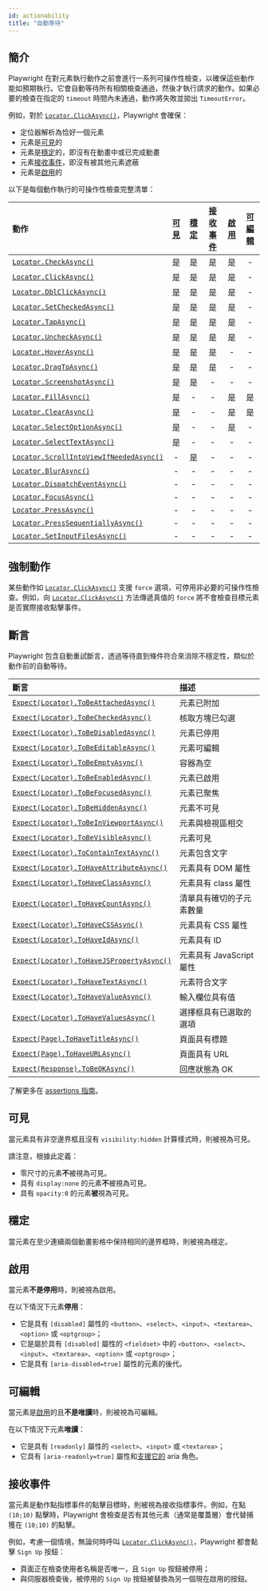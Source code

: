 ```yaml
---
id: actionability
title: "自動等待"
---
```


## 簡介

Playwright 在對元素執行動作之前會進行一系列可操作性檢查，以確保這些動作能如預期執行。它會自動等待所有相關檢查通過，然後才執行請求的動作。如果必要的檢查在指定的 `timeout` 時間內未通過，動作將失敗並拋出 `TimeoutError`。

例如，對於 [`Locator.ClickAsync()`](/api/class-locator.mdx#locator-click)，Playwright 會確保：
- 定位器解析為恰好一個元素
- 元素是[可見]的
- 元素是[穩定]的，即沒有在動畫中或已完成動畫
- 元素[接收事件]，即沒有被其他元素遮蔽
- 元素是[啟用]的

以下是每個動作執行的可操作性檢查完整清單：

| 動作 | [可見] | [穩定] | [接收事件] | [啟用] | [可編輯] |
| :- | :-: | :-: | :-: | :-: | :-: |
| [`Locator.CheckAsync()`](/api/class-locator.mdx#locator-check) | 是 | 是 | 是 | 是 | - |
| [`Locator.ClickAsync()`](/api/class-locator.mdx#locator-click) | 是 | 是 | 是 | 是 | - |
| [`Locator.DblClickAsync()`](/api/class-locator.mdx#locator-dblclick) | 是 | 是 | 是 | 是 | - |
| [`Locator.SetCheckedAsync()`](/api/class-locator.mdx#locator-set-checked) | 是 | 是 | 是 | 是 | - |
| [`Locator.TapAsync()`](/api/class-locator.mdx#locator-tap) | 是 | 是 | 是 | 是 | - |
| [`Locator.UncheckAsync()`](/api/class-locator.mdx#locator-uncheck) | 是 | 是 | 是 | 是 | - |
| [`Locator.HoverAsync()`](/api/class-locator.mdx#locator-hover) | 是 | 是 | 是 | - | - |
| [`Locator.DragToAsync()`](/api/class-locator.mdx#locator-drag-to) | 是 | 是 | 是 | - | - |
| [`Locator.ScreenshotAsync()`](/api/class-locator.mdx#locator-screenshot) | 是 | 是 | - | - | - |
| [`Locator.FillAsync()`](/api/class-locator.mdx#locator-fill) | 是 | - | - | 是 | 是 |
| [`Locator.ClearAsync()`](/api/class-locator.mdx#locator-clear) | 是 | - | - | 是 | 是 |
| [`Locator.SelectOptionAsync()`](/api/class-locator.mdx#locator-select-option) | 是 | - | - | 是 | - |
| [`Locator.SelectTextAsync()`](/api/class-locator.mdx#locator-select-text) | 是 | - | - | - | - |
| [`Locator.ScrollIntoViewIfNeededAsync()`](/api/class-locator.mdx#locator-scroll-into-view-if-needed) | - | 是 | - | - | - |
| [`Locator.BlurAsync()`](/api/class-locator.mdx#locator-blur) | - | - | - | - | - |
| [`Locator.DispatchEventAsync()`](/api/class-locator.mdx#locator-dispatch-event) | - | - | - | - | - |
| [`Locator.FocusAsync()`](/api/class-locator.mdx#locator-focus) | - | - | - | - | - |
| [`Locator.PressAsync()`](/api/class-locator.mdx#locator-press) | - | - | - | - | - |
| [`Locator.PressSequentiallyAsync()`](/api/class-locator.mdx#locator-press-sequentially) | - | - | - | - | - |
| [`Locator.SetInputFilesAsync()`](/api/class-locator.mdx#locator-set-input-files) | - | - | - | - | - |

## 強制動作

某些動作如 [`Locator.ClickAsync()`](/api/class-locator.mdx#locator-click) 支援 `force` 選項，可停用非必要的可操作性檢查。例如，向 [`Locator.ClickAsync()`](/api/class-locator.mdx#locator-click) 方法傳遞真值的 `force` 將不會檢查目標元素是否實際接收點擊事件。

## 斷言

Playwright 包含自動重試斷言，透過等待直到條件符合來消除不穩定性，類似於動作前的自動等待。

| 斷言 | 描述 |
| :- | :- |
| [`Expect(Locator).ToBeAttachedAsync()`](/api/class-locatorassertions.mdx#locator-assertions-to-be-attached) | 元素已附加 |
| [`Expect(Locator).ToBeCheckedAsync()`](/api/class-locatorassertions.mdx#locator-assertions-to-be-checked) | 核取方塊已勾選 |
| [`Expect(Locator).ToBeDisabledAsync()`](/api/class-locatorassertions.mdx#locator-assertions-to-be-disabled) | 元素已停用 |
| [`Expect(Locator).ToBeEditableAsync()`](/api/class-locatorassertions.mdx#locator-assertions-to-be-editable) | 元素可編輯 |
| [`Expect(Locator).ToBeEmptyAsync()`](/api/class-locatorassertions.mdx#locator-assertions-to-be-empty) | 容器為空 |
| [`Expect(Locator).ToBeEnabledAsync()`](/api/class-locatorassertions.mdx#locator-assertions-to-be-enabled) | 元素已啟用 |
| [`Expect(Locator).ToBeFocusedAsync()`](/api/class-locatorassertions.mdx#locator-assertions-to-be-focused) | 元素已聚焦 |
| [`Expect(Locator).ToBeHiddenAsync()`](/api/class-locatorassertions.mdx#locator-assertions-to-be-hidden) | 元素不可見 |
| [`Expect(Locator).ToBeInViewportAsync()`](/api/class-locatorassertions.mdx#locator-assertions-to-be-in-viewport) | 元素與檢視區相交 |
| [`Expect(Locator).ToBeVisibleAsync()`](/api/class-locatorassertions.mdx#locator-assertions-to-be-visible) | 元素可見 |
| [`Expect(Locator).ToContainTextAsync()`](/api/class-locatorassertions.mdx#locator-assertions-to-contain-text) | 元素包含文字 |
| [`Expect(Locator).ToHaveAttributeAsync()`](/api/class-locatorassertions.mdx#locator-assertions-to-have-attribute) | 元素具有 DOM 屬性 |
| [`Expect(Locator).ToHaveClassAsync()`](/api/class-locatorassertions.mdx#locator-assertions-to-have-class) | 元素具有 class 屬性 |
| [`Expect(Locator).ToHaveCountAsync()`](/api/class-locatorassertions.mdx#locator-assertions-to-have-count) | 清單具有確切的子元素數量 |
| [`Expect(Locator).ToHaveCSSAsync()`](/api/class-locatorassertions.mdx#locator-assertions-to-have-css) | 元素具有 CSS 屬性 |
| [`Expect(Locator).ToHaveIdAsync()`](/api/class-locatorassertions.mdx#locator-assertions-to-have-id) | 元素具有 ID |
| [`Expect(Locator).ToHaveJSPropertyAsync()`](/api/class-locatorassertions.mdx#locator-assertions-to-have-js-property) | 元素具有 JavaScript 屬性 |
| [`Expect(Locator).ToHaveTextAsync()`](/api/class-locatorassertions.mdx#locator-assertions-to-have-text) | 元素符合文字 |
| [`Expect(Locator).ToHaveValueAsync()`](/api/class-locatorassertions.mdx#locator-assertions-to-have-value) | 輸入欄位具有值 |
| [`Expect(Locator).ToHaveValuesAsync()`](/api/class-locatorassertions.mdx#locator-assertions-to-have-values) | 選擇框具有已選取的選項 |
| [`Expect(Page).ToHaveTitleAsync()`](/api/class-pageassertions.mdx#page-assertions-to-have-title) | 頁面具有標題 |
| [`Expect(Page).ToHaveURLAsync()`](/api/class-pageassertions.mdx#page-assertions-to-have-url) | 頁面具有 URL |
| [`Expect(Response).ToBeOKAsync()`](/api/class-apiresponseassertions.mdx#api-response-assertions-to-be-ok) | 回應狀態為 OK |

了解更多在 [assertions 指南](./test-assertions.mdx)。

## 可見

當元素具有非空邊界框且沒有 `visibility:hidden` 計算樣式時，則被視為可見。

請注意，根據此定義：
* 零尺寸的元素**不**被視為可見。
* 具有 `display:none` 的元素**不**被視為可見。
* 具有 `opacity:0` 的元素**被**視為可見。

## 穩定

當元素在至少連續兩個動畫影格中保持相同的邊界框時，則被視為穩定。

## 啟用

當元素**不是停用**時，則被視為啟用。

在以下情況下元素**停用**：
- 它是具有 `[disabled]` 屬性的 `<button>`、`<select>`、`<input>`、`<textarea>`、`<option>` 或 `<optgroup>`；
- 它是屬於具有 `[disabled]` 屬性的 `<fieldset>` 中的 `<button>`、`<select>`、`<input>`、`<textarea>`、`<option>` 或 `<optgroup>`；
- 它是具有 `[aria-disabled=true]` 屬性的元素的後代。

## 可編輯

當元素是[啟用]的且**不是唯讀**時，則被視為可編輯。

在以下情況下元素**唯讀**：
- 它是具有 `[readonly]` 屬性的 `<select>`、`<input>` 或 `<textarea>`；
- 它具有 `[aria-readonly=true]` 屬性和[支援它的](https://w3c.github.io/aria/#aria-readonly) aria 角色。

## 接收事件

當元素是動作點指標事件的點擊目標時，則被視為接收指標事件。例如，在點 `(10;10)` 點擊時，Playwright 會檢查是否有其他元素（通常是覆蓋層）會代替捕獲在 `(10;10)` 的點擊。

例如，考慮一個情境，無論何時呼叫 [`Locator.ClickAsync()`](/api/class-locator.mdx#locator-click)，Playwright 都會點擊 `Sign Up` 按鈕：
- 頁面正在檢查使用者名稱是否唯一，且 `Sign Up` 按鈕被停用；
- 與伺服器檢查後，被停用的 `Sign Up` 按鈕被替換為另一個現在啟用的按鈕。

[可見]: #visible "Visible"
[穩定]: #stable "Stable"
[啟用]: #enabled "Enabled"
[可編輯]: #editable "Editable"
[接收事件]: #receives-events "Receives Events"


[Accessibility]: /api/class-accessibility.mdx "Accessibility"
[APIRequest]: /api/class-apirequest.mdx "APIRequest"
[APIRequestContext]: /api/class-apirequestcontext.mdx "APIRequestContext"
[APIResponse]: /api/class-apiresponse.mdx "APIResponse"
[APIResponseAssertions]: /api/class-apiresponseassertions.mdx "APIResponseAssertions"
[Browser]: /api/class-browser.mdx "Browser"
[BrowserContext]: /api/class-browsercontext.mdx "BrowserContext"
[BrowserType]: /api/class-browsertype.mdx "BrowserType"
[CDPSession]: /api/class-cdpsession.mdx "CDPSession"
[CDPSessionEvent]: /api/class-cdpsessionevent.mdx "CDPSessionEvent"
[Clock]: /api/class-clock.mdx "Clock"
[ConsoleMessage]: /api/class-consolemessage.mdx "ConsoleMessage"
[Dialog]: /api/class-dialog.mdx "Dialog"
[Download]: /api/class-download.mdx "Download"
[ElementHandle]: /api/class-elementhandle.mdx "ElementHandle"
[FileChooser]: /api/class-filechooser.mdx "FileChooser"
[FormData]: /api/class-formdata.mdx "FormData"
[Frame]: /api/class-frame.mdx "Frame"
[FrameLocator]: /api/class-framelocator.mdx "FrameLocator"
[JSHandle]: /api/class-jshandle.mdx "JSHandle"
[Keyboard]: /api/class-keyboard.mdx "Keyboard"
[Locator]: /api/class-locator.mdx "Locator"
[LocatorAssertions]: /api/class-locatorassertions.mdx "LocatorAssertions"
[Mouse]: /api/class-mouse.mdx "Mouse"
[Page]: /api/class-page.mdx "Page"
[PageAssertions]: /api/class-pageassertions.mdx "PageAssertions"
[Playwright]: /api/class-playwright.mdx "Playwright"
[PlaywrightAssertions]: /api/class-playwrightassertions.mdx "PlaywrightAssertions"
[Request]: /api/class-request.mdx "Request"
[Response]: /api/class-response.mdx "Response"
[Route]: /api/class-route.mdx "Route"
[Selectors]: /api/class-selectors.mdx "Selectors"
[TimeoutError]: /api/class-timeouterror.mdx "TimeoutError"
[Touchscreen]: /api/class-touchscreen.mdx "Touchscreen"
[Tracing]: /api/class-tracing.mdx "Tracing"
[Video]: /api/class-video.mdx "Video"
[WebError]: /api/class-weberror.mdx "WebError"
[WebSocket]: /api/class-websocket.mdx "WebSocket"
[WebSocketFrame]: /api/class-websocketframe.mdx "WebSocketFrame"
[WebSocketRoute]: /api/class-websocketroute.mdx "WebSocketRoute"
[Worker]: /api/class-worker.mdx "Worker"
[Element]: https://developer.mozilla.org/en-US/docs/Web/API/element "Element"
[EvaluationArgument]: /evaluating.mdx#evaluation-argument "EvaluationArgument"
[Promise]: https://developer.mozilla.org/en-US/docs/Web/JavaScript/Reference/Global_Objects/Promise "Promise"
[iterator]: https://developer.mozilla.org/en-US/docs/Web/JavaScript/Reference/Iteration_protocols "Iterator"
[origin]: https://developer.mozilla.org/en-US/docs/Glossary/Origin "Origin"
[selector]: https://developer.mozilla.org/en-US/docs/Web/CSS/CSS_Selectors "selector"
[Serializable]: https://developer.mozilla.org/en-US/docs/Web/JavaScript/Reference/Global_Objects/JSON/stringify#Description "Serializable"
[UIEvent.detail]: https://developer.mozilla.org/en-US/docs/Web/API/UIEvent/detail "UIEvent.detail"
[UnixTime]: https://en.wikipedia.org/wiki/Unix_time "Unix Time"
[xpath]: https://developer.mozilla.org/en-US/docs/Web/XPath "xpath"

[bool]: https://docs.microsoft.com/en-us/dotnet/api/system.boolean "bool"
[Date]: https://learn.microsoft.com/en-us/dotnet/api/system.datetime "DateTime"
[double]: https://docs.microsoft.com/en-us/dotnet/api/system.double "double"
[byte]: https://docs.microsoft.com/en-us/dotnet/api/system.byte "byte"
[int]: https://docs.microsoft.com/en-us/dotnet/api/system.int32 "int"
[long]: https://docs.microsoft.com/en-us/dotnet/api/system.int64 "long"
[void]: https://docs.microsoft.com/en-us/dotnet/csharp/language-reference/builtin-types/void "void"
[string]: https://docs.microsoft.com/en-us/dotnet/api/system.string "string"
[URL]: https://nodejs.org/api/url.html "URL"
[Regex]: https://docs.microsoft.com/en-us/dotnet/api/system.text.regularexpressions.regex "Regex"

[Action]: https://docs.microsoft.com/en-us/dotnet/api/system.action-1 "Action"
[Func]: https://docs.microsoft.com/en-us/dotnet/api/system.func-2 "Func"
[IEnumerable]: https://docs.microsoft.com/en-us/dotnet/api/system.collections.ienumerable "IEnumerable"
[IReadOnlyList]: https://learn.microsoft.com/en-us/dotnet/api/system.collections.generic.ireadonlylist-1?view=net-9.0 "IReadOnlyList"
[IDictionary]: https://docs.microsoft.com/en-us/dotnet/api/system.collections.idictionary "IDictionary"
[Task]: https://docs.microsoft.com/en-us/dotnet/api/system.threading.tasks.task?view=net-5.0 "Task"
[IReadOnlyDictionary]: https://docs.microsoft.com/en-us/dotnet/api/system.collections.generic.ireadonlydictionary-2 "IReadOnlyDictionary"
[JsonElement]: https://docs.microsoft.com/en-us/dotnet/api/system.text.json.jsonelement "JsonElement"

[all available image tags]: https://mcr.microsoft.com/en-us/product/playwright/dotnet/about "all available image tags"
[Microsoft Artifact Registry]: https://mcr.microsoft.com/en-us/product/playwright/dotnet/about "Microsoft Artifact Registry"
[Dockerfile.noble]: https://github.com/microsoft/playwright-dotnet/blob/main/utils/docker/Dockerfile.noble "Dockerfile.noble"

